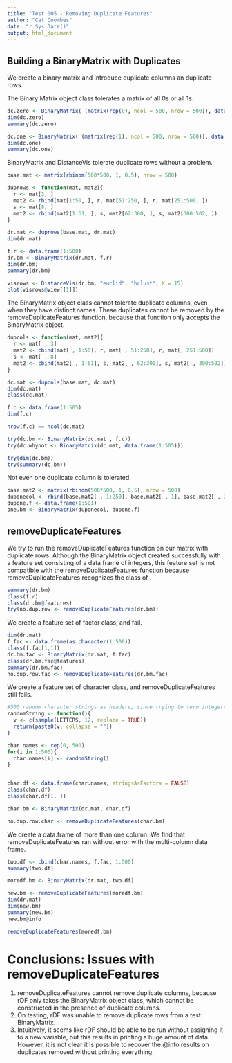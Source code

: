 ---
title: "Test 005 - Removing Duplicate Features"
author: "Cat Coombes"
date: "r Sys.Date()"
output: html_document
---

## Building a BinaryMatrix with Duplicates
We create a binary matrix and introduce duplicate columns an duplicate rows.

The Binary Matrix object class tolerates a matrix of all 0s or all 1s.
```{r}
dc.zero <- BinaryMatrix( (matrix(rep(0), ncol = 500, nrow = 500)), data.frame(1:500))
dim(dc.zero)
summary(dc.zero)

dc.one <- BinaryMatrix( (matrix(rep(1), ncol = 500, nrow = 500)), data.frame(1:500))
dim(dc.one)
summary(dc.one)
```

BinaryMatrix and DistanceVis tolerate duplicate rows without a problem.
```{r}
base.mat <- matrix(rbinom(500*500, 1, 0.5), nrow = 500)

duprows <- function(mat, mat2){
  r <- mat[3, ]
  mat2 <- rbind(mat[1:50, ], r, mat[51:250, ], r, mat[251:500, ])
  s <- mat[8, ]
  mat2 <- rbind(mat2[1:61, ], s, mat2[62:300, ], s, mat2[300:502, ])
}

dr.mat <- duprows(base.mat, dr.mat)
dim(dr.mat)

f.r <- data.frame(1:500)
dr.bm <- BinaryMatrix(dr.mat, f.r)
dim(dr.bm)
summary(dr.bm)

visrows <- DistanceVis(dr.bm, "euclid", "hclust", K = 15)
plot(visrows@view[[1]])
```

The BinaryMatrix object class cannot tolerate duplicate columns, even when they have distinct names. These duplicates cannot be removed by the removeDuplicateFeatures function, because that function only accepts the BinaryMatrix object.
```{r}
dupcols <- function(mat, mat2){
  r <- mat[ , 3]
  mat2 <- cbind(mat[ , 1:50], r, mat[ , 51:250], r, mat[, 251:500])
  s <- mat[ , 8]
  mat2 <- cbind(mat2[ , 1:61], s, mat2[ , 62:300], s, mat2[ , 300:502])
}

dc.mat <- dupcols(base.mat, dc.mat)
dim(dc.mat)
class(dc.mat)

f.c <- data.frame(1:505)
dim(f.c)

nrow(f.c) == ncol(dc.mat)

try(dc.bm <- BinaryMatrix(dc.mat , f.c))
try(dc.whynot <- BinaryMatrix(dc.mat, data.frame(1:505)))

try(dim(dc.bm))
try(summary(dc.bm))
```

Not even one duplicate column is tolerated.
```{r}
base.mat2 <- matrix(rbinom(500*500, 1, 0.5), nrow = 500)
duponecol <- rbind(base.mat2[ , 1:250], base.mat2[ , 1], base.mat2[ , 251:500])
dupone.f <- data.frame(1:501)
one.bm <- BinaryMatrix(duponecol, dupone.f)
```

## removeDuplicateFeatures
We try to run the removeDuplicateFeatures function on our matrix with duplicate rows. Although the BinaryMatrix object created successfully with a feature set consisting of a data frame of integers, this feature set is not compatible with the removeDuplicateFeatures function because removeDuplicateFeatures recognizes the class of .
```{r}
summary(dr.bm)
class(f.r)
class(dr.bm@features)
try(no.dup.row <- removeDuplicateFeatures(dr.bm))
```

We create a feature set of factor class, and fail.
```{r}
dim(dr.mat)
f.fac <- data.frame(as.character(1:500))
class(f.fac[1,1])
dr.bm.fac <- BinaryMatrix(dr.mat, f.fac)
class(dr.bm.fac@features)
summary(dr.bm.fac)
no.dup.row.fac <- removeDuplicateFeatures(dr.bm.fac)
```

We create a feature set of character class, and removeDuplicateFeatures still fails.
```{r}
#500 random character strings as headers, since trying to turn integers into characters keeps getting forced to Factor class.
randomString <- function(){
  v <- c(sample(LETTERS, 12, replace = TRUE))
  return(paste0(v, collapse = ""))
}

char.names <- rep(0, 500)
for(i in 1:500){
  char.names[i] <- randomString()
}


char.df <- data.frame(char.names, stringsAsFactors = FALSE)
class(char.df)
class(char.df[1, ])

char.bm <- BinaryMatrix(dr.mat, char.df)

no.dup.row.char <- removeDuplicateFeatures(char.bm)
```

We create a data.frame of more than one column. We find that removeDuplicateFeatures ran without error with the multi-column data frame. 
```{r}
two.df <- cbind(char.names, f.fac, 1:500)
summary(two.df)

moredf.bm <- BinaryMatrix(dr.mat, two.df)

new.bm <- removeDuplicateFeatures(moredf.bm)
dim(dr.mat)
dim(new.bm)
summary(new.bm)
new.bm@info

removeDuplicateFeatures(moredf.bm)
```

# Conclusions: Issues with removeDuplicateFeatures
1. removeDuplicateFeatures cannot remove duplicate columns, because rDF only takes the BinaryMatrix object class, which cannot be constructed in the presence of duplicate columns.
2. On testing, rDF was unable to remove duplicate rows from a test BinaryMatrix.
3. Intuitively, it seems like rDF should be able to be run without assigning it to a new variable, but this results in printing a huge amount of data. However, it is not clear it is possible to recover the @info results on duplicates removed without printing everything.